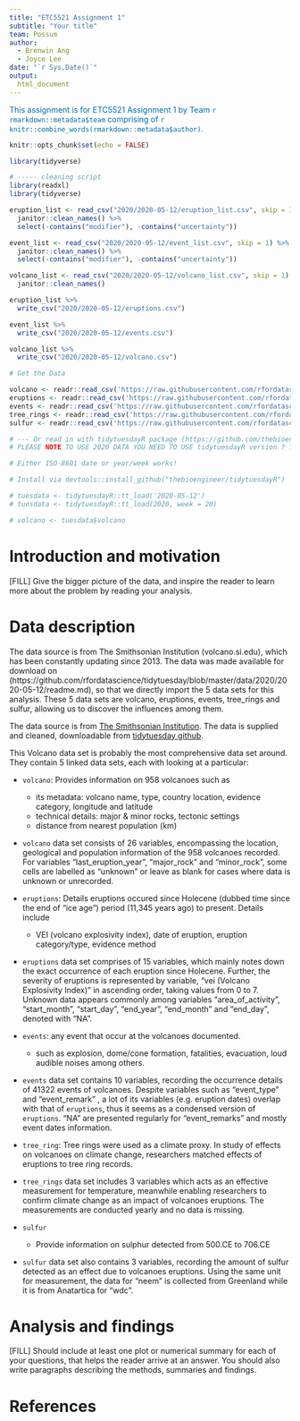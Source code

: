 ```yaml
---
title: "ETC5521 Assignment 1"
subtitle: "Your title"
team: Possum
author:
  - Brenwin Ang
  - Joyce Lee
date: "`r Sys.Date()`"
output: 
  html_document
---
```


[This assignment is for ETC5521 Assignment 1 by Team `r rmarkdown::metadata$team` comprising of `r knitr::combine_words(rmarkdown::metadata$author)`.]{style="color:#006DAE;"}

```r
knitr::opts_chunk$set(echo = FALSE)
```

```r
library(tidyverse)
```

```r
# ----- cleaning script 
library(readxl)
library(tidyverse)

eruption_list <- read_csv("2020/2020-05-12/eruption_list.csv", skip = 1) %>% 
  janitor::clean_names() %>% 
  select(-contains("modifier"), -contains("uncertainty"))

event_list <- read_csv("2020/2020-05-12/event_list.csv", skip = 1) %>% 
  janitor::clean_names() %>% 
  select(-contains("modifier"), -contains("uncertainty"))

volcano_list <- read_csv("2020/2020-05-12/volcano_list.csv", skip = 1) %>% 
  janitor::clean_names()

eruption_list %>% 
  write_csv("2020/2020-05-12/eruptions.csv")

event_list %>% 
  write_csv("2020/2020-05-12/events.csv")

volcano_list %>% 
  write_csv("2020/2020-05-12/volcano.csv")
```

```r
# Get the Data

volcano <- readr::read_csv('https://raw.githubusercontent.com/rfordatascience/tidytuesday/master/data/2020/2020-05-12/volcano.csv')
eruptions <- readr::read_csv('https://raw.githubusercontent.com/rfordatascience/tidytuesday/master/data/2020/2020-05-12/eruptions.csv')
events <- readr::read_csv('https://raw.githubusercontent.com/rfordatascience/tidytuesday/master/data/2020/2020-05-12/events.csv')
tree_rings <- readr::read_csv('https://raw.githubusercontent.com/rfordatascience/tidytuesday/master/data/2020/2020-05-12/tree_rings.csv')
sulfur <- readr::read_csv('https://raw.githubusercontent.com/rfordatascience/tidytuesday/master/data/2020/2020-05-12/sulfur.csv')

# --- Or read in with tidytuesdayR package (https://github.com/thebioengineer/tidytuesdayR)
# PLEASE NOTE TO USE 2020 DATA YOU NEED TO USE tidytuesdayR version ? from GitHub

# Either ISO-8601 date or year/week works!

# Install via devtools::install_github("thebioengineer/tidytuesdayR")

# tuesdata <- tidytuesdayR::tt_load('2020-05-12')
# tuesdata <- tidytuesdayR::tt_load(2020, week = 20)

# volcano <- tuesdata$volcano
```


# Introduction and motivation

[FILL] Give the bigger picture of the data, and inspire the reader to learn more about the problem by reading your analysis. 


 
# Data description
The data source is from The Smithsonian Institution (volcano.si.edu), which has been constantly updating since 2013. The data was made available for download on (https://github.com/rfordatascience/tidytuesday/blob/master/data/2020/2020-05-12/readme.md), so that we directly import the 5 data sets for this analysis. These 5 data sets are volcano, eruptions, events, tree_rings and sulfur, allowing us to discover the influences among them. 

The data source is from [The Smithsonian Institution](https://volcano.si.edu/). The data is supplied and cleaned, downloadable from [tidytuesday github](https://github.com/rfordatascience/tidytuesday/blob/master/data/2020/2020-05-12/readme.md).

This Volcano data set is probably the most comprehensive data set around. They contain 5 linked data sets, each with looking at a particular:  

- `volcano`: Provides information on 958 volcanoes such as
  - its metadata: volcano name, type, country location, evidence category, longitude and latitude
  - technical details: major & minor rocks, tectonic settings
  - distance from nearest population (km)

- `volcano` data set consists of 26 variables, encompassing the location, geological and population information of the 958 volcanoes recorded. For variables "last_eruption_year", "major_rock" and "minor_rock", some cells are labelled as "unknown" or leave as blank for cases where data is unknown or unrecorded. 


- `eruptions`: Details eruptions occured since Holecene (dubbed time since the end of "ice age") period (11,345 years ago) to present. Details include  
  - VEI (volcano explosivity index), date of eruption, eruption category/type, evidence method

- `eruptions` data set comprises of 15 variables, which mainly notes down the exact occurrence of each eruption since Holecene. Further, the severity of eruptions is represented by variable, "vei (Volcano Explosivity Index)" in ascending order, taking values from 0 to 7. Unknown data appears commonly among variables "area_of_activity", "start_month", "start_day", "end_year", "end_month" and "end_day", denoted with "NA".

- `events`: any event that occur at the volcanoes documented.
  - such as explosion, dome/cone formation, fatalities, evacuation, loud audible noises among others.

- `events` data set contains 10 variables, recording the occurrence details of 41322 events of volcanoes. Despite variables such as "event_type" and "event_remark" , a lot of its variables (e.g. eruption dates) overlap with that of `eruptions`, thus it seems as a condensed version of `eruptions`. "NA" are presented regularly for "event_remarks" and mostly event dates information.

- `tree_ring`: Tree rings were used as a climate proxy. In study of effects on volcanoes on climate change, researchers matched effects of eruptions to tree ring records. 

- `tree_rings` data set includes 3 variables which acts as an effective measurement for temperature, meanwhile enabling researchers to confirm climate change as an impact of volcanoes eruptions. The measurements are conducted yearly and no data is missing.

- `sulfur`
  - Provide information on sulphur detected from 500.CE to 706.CE


- `sulfur` data set also contains 3 variables, recording the amount of sulfur detected as an effect due to volcanoes eruptions. Using the same unit for measurement, the data for "neem" is collected from Greenland while it is from Anatartica for "wdc".







# Analysis and findings

[FILL] Should include at least one plot or numerical summary for each of your questions, that helps the reader arrive at an answer. You should also write paragraphs describing the methods, summaries and findings. 

# References
